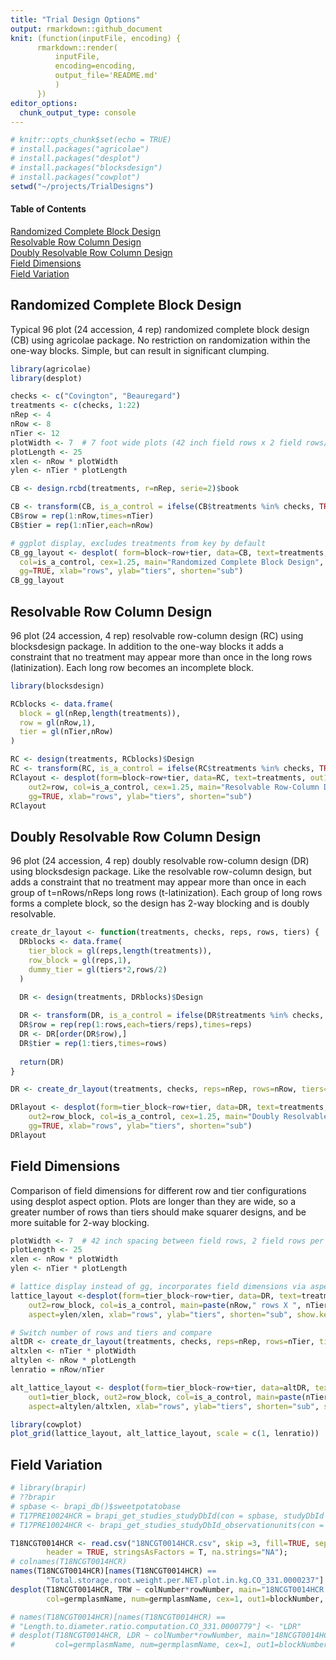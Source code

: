 ```yaml
---
title: "Trial Design Options"
output: rmarkdown::github_document
knit: (function(inputFile, encoding) { 
      rmarkdown::render(
          inputFile,
          encoding=encoding, 
          output_file='README.md'
          )
      })
editor_options:
  chunk_output_type: console
---
```



```r
# knitr::opts_chunk$set(echo = TRUE)
# install.packages("agricolae")
# install.packages("desplot")
# install.packages("blocksdesign")
# install.packages("cowplot")
setwd("~/projects/TrialDesigns")
```

#### Table of Contents

[Randomized Complete Block Design](#randomized-complete-block-design)<br>
[Resolvable Row Column Design](#resolvable-row-column-design)<br>
[Doubly Resolvable Row Column Design](#doubly-resolvabl-row-column-design)<br>
[Field Dimensions](#field-dimensions)<br>
[Field Variation](#field-variation)<br>


## Randomized Complete Block Design

Typical 96 plot (24 accession, 4 rep) randomized complete block design (CB) using agricolae package. No restriction on randomization within the one-way blocks. Simple, but can result in significant clumping.

```r

library(agricolae)
library(desplot)

checks <- c("Covington", "Beauregard")
treatments <- c(checks, 1:22)
nRep <- 4
nRow <- 8
nTier <- 12
plotWidth <- 7  # 7 foot wide plots (42 inch field rows x 2 field rows/plot)
plotLength <- 25
xlen <- nRow * plotWidth
ylen <- nTier * plotLength

CB <- design.rcbd(treatments, r=nRep, serie=2)$book

CB <- transform(CB, is_a_control = ifelse(CB$treatments %in% checks, TRUE, FALSE))
CB$row = rep(1:nRow,times=nTier)
CB$tier = rep(1:nTier,each=nRow)

# ggplot display, excludes treatments from key by default
CB_gg_layout <- desplot( form=block~row+tier, data=CB, text=treatments, out1=block,
  col=is_a_control, cex=1.25, main="Randomized Complete Block Design",
  gg=TRUE, xlab="rows", ylab="tiers", shorten="sub")
CB_gg_layout

```

## Resolvable Row Column Design

96 plot (24 accession, 4 rep) resolvable row-column design (RC) using blocksdesign package. In addition to the one-way blocks it adds a constraint that no treatment may appear more than once in the long rows (latinization). Each long row becomes an incomplete block.

```r

library(blocksdesign)

RCblocks <- data.frame(
  block = gl(nRep,length(treatments)),
  row = gl(nRow,1),
  tier = gl(nTier,nRow)
)

RC <- design(treatments, RCblocks)$Design
RC <- transform(RC, is_a_control = ifelse(RC$treatments %in% checks, TRUE, FALSE))
RClayout <- desplot(form=block~row+tier, data=RC, text=treatments, out1=block,
    out2=row, col=is_a_control, cex=1.25, main="Resolvable Row-Column Design",
    gg=TRUE, xlab="rows", ylab="tiers", shorten="sub")
RClayout

```

## Doubly Resolvable Row Column Design

96 plot (24 accession, 4 rep) doubly resolvable row-column design (DR) using blocksdesign package. Like the resolvable row-column design, but adds a constraint that no treatment may appear more than once in each group of t=nRows/nReps long rows (t-latinization). Each group of long rows forms a complete block, so the design has 2-way blocking and is doubly resolvable.

```r

create_dr_layout <- function(treatments, checks, reps, rows, tiers) {
  DRblocks <- data.frame(
    tier_block = gl(reps,length(treatments)),
    row_block = gl(reps,1),
    dummy_tier = gl(tiers*2,rows/2)
  )

  DR <- design(treatments, DRblocks)$Design
  
  DR <- transform(DR, is_a_control = ifelse(DR$treatments %in% checks, TRUE, FALSE))
  DR$row = rep(rep(1:rows,each=tiers/reps),times=reps)
  DR <- DR[order(DR$row),]
  DR$tier = rep(1:tiers,times=rows)
  
  return(DR)
}

DR <- create_dr_layout(treatments, checks, reps=nRep, rows=nRow, tiers=nTier)

DRlayout <- desplot(form=tier_block~row+tier, data=DR, text=treatments, out1=tier_block,
    out2=row_block, col=is_a_control, cex=1.25, main="Doubly Resolvable Row-Column Design",
    gg=TRUE, xlab="rows", ylab="tiers", shorten="sub")
DRlayout

```

## Field Dimensions

Comparison of field dimensions for different row and tier configurations using desplot aspect option. Plots are longer than they are wide, so a greater number of rows than tiers should make squarer designs, and be more suitable for 2-way blocking.

```r

plotWidth <- 7  # 42 inch spacing between field rows, 2 field rows per plot = 7 foot wide plots
plotLength <- 25
xlen <- nRow * plotWidth
ylen <- nTier * plotLength

# lattice display instead of gg, incorporates field dimensions via aspect=ylen/xlen
lattice_layout <-desplot(form=tier_block~row+tier, data=DR, text=treatments, out1=tier_block,
    out2=row_block, col=is_a_control, main=paste(nRow," rows X ", nTier," tiers"),
    aspect=ylen/xlen, xlab="rows", ylab="tiers", shorten="sub", show.key=FALSE, cex=.65)

# Switch number of rows and tiers and compare
altDR <- create_dr_layout(treatments, checks, reps=nRep, rows=nTier, tiers=nRow)
altxlen <- nTier * plotWidth
altylen <- nRow * plotLength
lenratio = nRow/nTier

alt_lattice_layout <- desplot(form=tier_block~row+tier, data=altDR, text=treatments,
    out1=tier_block, out2=row_block, col=is_a_control, main=paste(nTier," rows X ", nRow," tiers"),
    aspect=altylen/altxlen, xlab="rows", ylab="tiers", shorten="sub", show.key=FALSE, cex=.65)

library(cowplot)
plot_grid(lattice_layout, alt_lattice_layout, scale = c(1, lenratio))

```

## Field Variation

```r
# library(brapir)
# ??brapir
# spbase <- brapi_db()$sweetpotatobase
# T17PRE10024HCR = brapi_get_studies_studyDbId(con = spbase, studyDbId = "1048")
# T17PRE10024HCR <- brapi_get_studies_studyDbId_observationunits(con = spbase, studyDbId = "1048")

T18NCGT0014HCR <- read.csv("18NCGT0014HCR.csv", skip =3, fill=TRUE, sep=",",
        header = TRUE, stringsAsFactors = T, na.strings="NA");
# colnames(T18NCGT0014HCR)
names(T18NCGT0014HCR)[names(T18NCGT0014HCR) ==
        "Total.storage.root.weight.per.NET.plot.in.kg.CO_331.0000237"] <- "TRW"
desplot(T18NCGT0014HCR, TRW ~ colNumber*rowNumber, main="18NCGT0014HCR Total Root Yield",
        col=germplasmName, num=germplasmName, cex=1, out1=blockNumber, aspect=4/1)

# names(T18NCGT0014HCR)[names(T18NCGT0014HCR) ==
# "Length.to.diameter.ratio.computation.CO_331.0000779"] <- "LDR"
# desplot(T18NCGT0014HCR, LDR ~ colNumber*rowNumber, main="18NCGT0014HCR Length to Diameter Ratio",
#         col=germplasmName, num=germplasmName, cex=1, out1=blockNumber, aspect=4/1)

```




